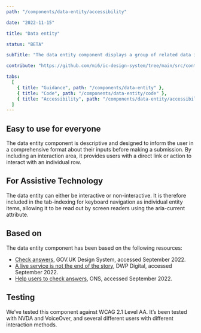 ```yaml
---
path: "/components/data-entity/accessibility"

date: "2022-11-15"

title: "Data entity"

status: "BETA"

subTitle: "The data entity component displays a group of related data in a consistent and easy to consume way."

contribute: "https://github.com/mi6/ic-design-system/tree/main/src/content/structured/components/data-entity"

tabs:
  [
    { title: "Guidance", path: "/components/data-entity" },
    { title: "Code", path: "/components/data-entity/code" },
    { title: "Accessibility", path: "/components/data-entity/accessibility" },
  ]
---
```


## Easy to use for everyone

The data entity component is descriptive and designed to inform the user in a comprehensive format about their inputs before making a submission. By including an interaction area, it provides users with a direct link or action to interact with an individual row.

## For Assistive Technology

The data entity can either be interactive or non-interactive. It is therefore included in the tab-indexing for keyboard navigation as individual entity items, allowing it to be read out by screen readers using the aria-current attribute.

## Based on

The data entity component has been based on the following resources:

- [Check answers](https://design-system.service.gov.uk/patterns/check-answers/), GOV.UK Design System, accessed September 2022.
- [A live service is not the end of the story](https://dwpdigital.blog.gov.uk/2016/07/08/a-live-service-is-not-the-end-of-the-story/), DWP Digital, accessed September 2022.
- [Help users to check answers](https://ons-design-system.netlify.app/patterns/check-answers/), ONS, accessed September 2022.

## Testing

We’ve tested this component against WCAG 2.1 Level AA. It’s been tested with NVDA and VoiceOver, and several different users with different interaction methods.

